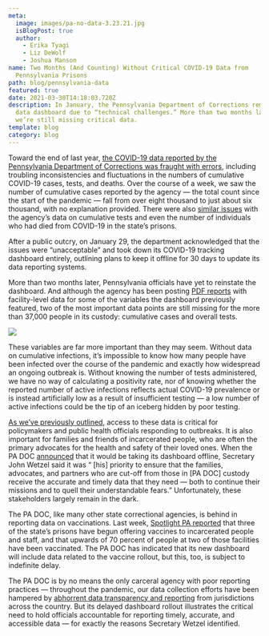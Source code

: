 ```yaml
---
meta:
  image: images/pa-no-data-3.23.21.jpg
  isBlogPost: true
  author:
    - Erika Tyagi
    - Liz DeWolf
    - Joshua Manson
name: Two Months (And Counting) Without Critical COVID-19 Data from
  Pennsylvania Prisons
path: blog/pennsylvania-data
featured: true
date: 2021-03-30T14:18:03.720Z
description: In January, the Pennsylvania Department of Corrections removed its
  data dashboard due to “technical challenges.” More than two months later,
  we’re still missing critical data.
template: blog
category: blog
---
```


Toward the end of last year, [the COVID-19 data reported by the Pennsylvania Department of Corrections was fraught with errors](https://www.post-gazette.com/news/crime-courts/2021/02/01/pennsylvania-corrections-prisons-significant-flaws-coronavirus-data-health-prisoners-tests/stories/202102010067), including troubling inconsistencies and fluctuations in the numbers of cumulative COVID-19 cases, tests, and deaths. Over the course of a week, we saw the number of cumulative cases reported by the agency — the total count since the start of the pandemic — fall from over eight thousand to just about six thousand, with no explanation provided. There were also [similar issues](https://www.inquirer.com/opinion/editorials/prison-coronavirus-data-pennsylvania-corrections-covid-dashboard-20201229.html) with the agency’s data on cumulative tests and even the number of individuals who had died from COVID-19 in the state’s prisons.

After a public outcry, on January 29, the department acknowledged that the issues were “unacceptable” and took down its COVID-19 tracking dashboard entirely, outlining plans to keep it offline for 30 days to update its data reporting systems.

More than two months later, Pennsylvania officials have yet to reinstate the dashboard. And although the agency has been posting [PDF reports](https://www.cor.pa.gov/Documents/DOC-COVID-19-Daily-Count.pdf) with facility-level data for some of the variables the dashboard previously featured, two of the most important data points are still missing for the more than 37,000 people in its custody: cumulative cases and overall tests.

![](images/pa-no-data-3.23.21.jpg)

These variables are far more important than they may seem. Without data on cumulative infections, it’s impossible to know how many people have been infected over the course of the pandemic and exactly how widespread an ongoing outbreak is. Without knowing the number of tests administered, we have no way of calculating a positivity rate, nor of knowing whether the reported number of active infections reflects actual COVID-19 prevalence or is instead artificially low as a result of insufficient testing — a low number of active infections could be the tip of an iceberg hidden by poor testing.

[As we’ve previously outlined](https://uclacovidbehindbars.org/blog/data-reporting), access to these data is critical for policymakers and public health officials responding to outbreaks. It is also important for families and friends of incarcerated people, who are often the primary advocates for the health and safety of their loved ones. When the PA DOC [announced](https://www.media.pa.gov/Pages/corrections_details.aspx?newsid=495) that it would be taking its dashboard offline, Secretary John Wetzel said it was “ [his] priority to ensure that the families, advocates, and partners who are cut-off from those in [PA DOC] custody receive the accurate and timely data that they need — both to continue their missions and to quell their understandable fears.” Unfortunately, these stakeholders largely remain in the dark.

The PA DOC, like many other state correctional agencies, is behind in reporting data on vaccinations. Last week, [Spotlight PA reported](https://www.inquirer.com/health/coronavirus/spl/pa-coronavirus-covid-vaccine-prison-incentive-inmates-corrections-20210317.html) that three of the state’s prisons have begun offering vaccines to incarcerated people and staff, and that upwards of 70 percent of people at two of those facilities have been vaccinated. The PA DOC has indicated that its new dashboard will include data related to the vaccine rollout, but this, too, is subject to indefinite delay.

The PA DOC is by no means the only carceral agency with poor reporting practices — throughout the pandemic, our data collection efforts have been hampered by [abhorrent data transparency and reporting](https://uclacovidbehindbars.org/blog/scorecard) from jurisdictions across the country. But its delayed dashboard rollout illustrates the critical need to hold officials accountable for reporting timely, accurate, and accessible data — for exactly the reasons Secretary Wetzel identified.
